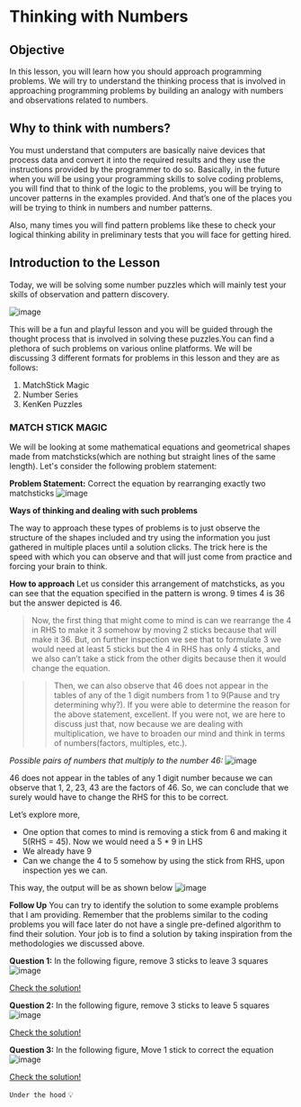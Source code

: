 # Thinking with Numbers

## Objective
In this lesson, you will learn  how you should approach programming problems. We will try to understand the thinking process that is involved in approaching programming problems by building an analogy with numbers and observations related to numbers.
## Why to think with numbers?
You must understand that computers are basically naive devices that process data and convert it into the required results and they use the instructions provided by the programmer to do so. Basically, in the future when you will be using your programming skills to solve coding problems, you will find that to think of the logic to the problems, you will be trying to uncover patterns in the examples provided. And that’s one of the places you will be trying to think in numbers and number patterns.

Also, many times you will find pattern problems like these to check your logical thinking ability in preliminary tests that you will face for getting hired.
## Introduction to the Lesson
Today, we will be solving some number puzzles which will mainly test your skills of observation and pattern discovery.

![image](/Problem-Solving/PS0002.jpeg)

This will be a fun and playful lesson and you will be guided through the thought process that is involved in solving these puzzles.You can find a plethora of such problems on various online platforms. We will be discussing 3 different formats for problems in this lesson and they are as follows:

1. MatchStick Magic
2. Number Series
3. KenKen Puzzles

### MATCH STICK MAGIC
We will be looking at some mathematical equations and geometrical shapes made from matchsticks(which are nothing but straight lines of the same length). Let's consider the following problem statement:

**Problem Statement:** Correct the equation by rearranging exactly two matchsticks
![image](/Problem-Solving/PS0002_img1.png)

**Ways of thinking and dealing with such problems**

The way to approach these types of problems is to just observe the structure of the shapes included and try using the information you just gathered in multiple places until a solution clicks. The trick here is the speed with which you can observe and that will just come from practice and forcing your brain to think.

**How to approach**
Let us consider this arrangement of matchsticks, as you can see that the equation specified in the pattern is wrong.
9 times 4 is 36 but the answer depicted is 46.

>Now, the first thing that might come to mind is can we rearrange the 4 in RHS to make it 3 somehow by moving 2 sticks because that will make it 36. But, on further inspection we see that to formulate 3 we would need at least 5 sticks but the 4 in RHS has only 4 sticks, and we also can’t take a stick from the other digits because then it would change the equation.

>>Then, we can also observe that 46 does not appear in the tables of any of the 1 digit numbers from 1 to 9(Pause and try determining why?). If you were able to determine the reason for the above statement, excellent. If you were not, we are here to discuss just that, now because we are dealing with multiplication, we have to broaden our mind and think in terms of numbers(factors, multiples, etc.). 

_Possible pairs of numbers that multiply to the number 46:_ 
![image](/Problem-Solving/PS0002_img2.png)

46 does not appear in the tables of any 1 digit number because we can observe that 1, 2, 23, 43 are the factors of 46. So, we can conclude that we surely would have to change the RHS for this to be correct.

Let’s explore more,
- One option that comes to mind is removing a stick from 6 and making it 5(RHS = 45). Now we would need a 5 * 9 in LHS
- We already have 9
- Can we change the 4 to 5 somehow by using the stick from RHS, upon inspection yes we can.


This way, the output will be as shown below
![image](/Problem-Solving/PS0002_img3.png)


**Follow Up**
You can try to identify the solution to some example problems that I am providing. Remember that the problems similar to the coding problems you will face later do not have a single pre-defined algorithm to find their solution. Your job is to find a solution by taking inspiration from the methodologies we discussed above.

**Question 1:** In the following figure, remove 3 sticks to leave 3 squares
![image](/Problem-Solving/PS0002_img4.png)

[Check the solution!](/Problem-Solving/PS0002_img5.png)

**Question 2:** In the following figure, remove 3 sticks to leave 5 squares
![image](/Problem-Solving/PS0002_img4.png)

[Check the solution!](/Problem-Solving/PS0002_img6.png)

**Question 3:** In the following figure, Move 1 stick to correct the equation
![image](/Problem-Solving/PS0002_img7.png)

[Check the solution!](/Problem-Solving/PS0002_img8.png)


`Under the hood` :bulb:
